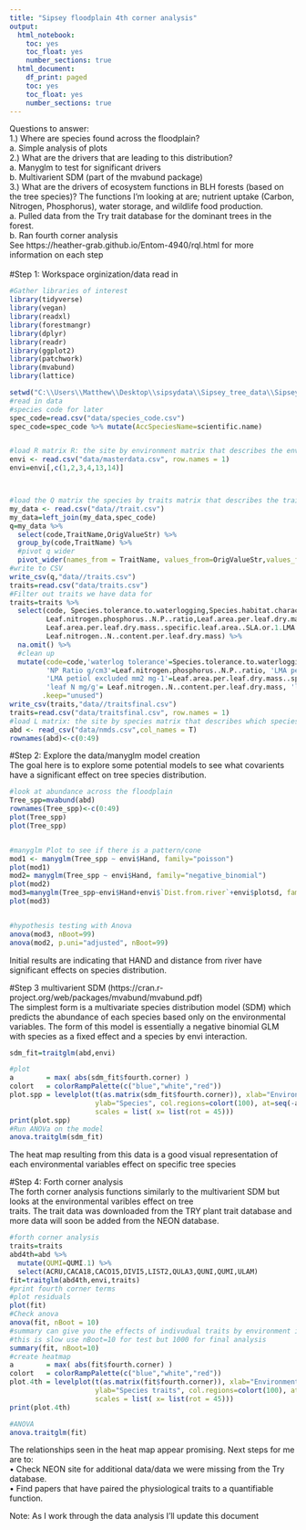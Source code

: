 ```yaml
---
title: "Sipsey floodplain 4th corner analysis"
output:
  html_notebook:
    toc: yes
    toc_float: yes
    number_sections: true
  html_document:
    df_print: paged
    toc: yes
    toc_float: yes
    number_sections: true
---
```

Questions to answer:<br />
1.)	Where are species found across the floodplain?<br />
  a.	Simple analysis of plots <br />
2.)	What are the drivers that are leading to this distribution?<br />
  a.	Manyglm to test for significant drivers<br />
  b.	Multivarient SDM (part of the mvabund package)<br />
3.)	What are the drivers of ecosystem functions in BLH forests (based on the tree species)? The functions I’m looking at are; nutrient uptake (Carbon, Nitrogen, Phosphorus), water storage, and wildlife food production.<br /> 
  a.	Pulled data from the Try trait database for the dominant trees in the forest.<br />
  b.	Ran fourth corner analysis <br />
See https://heather-grab.github.io/Entom-4940/rql.html for more information on each step\
\
#Step 1: Workspace orginization/data read in
```r

#Gather libraries of interest
library(tidyverse)
library(vegan)
library(readxl)
library(forestmangr)
library(dplyr)
library(readr)
library(ggplot2)
library(patchwork)
library(mvabund)
library(lattice)

setwd("C:\\Users\\Matthew\\Desktop\\sipsydata\\Sipsey_tree_data\\Sipsey_tree\\4corneranalysis\\")
#read in data
#species code for later
spec_code=read.csv("data/species_code.csv")
spec_code=spec_code %>% mutate(AccSpeciesName=scientific.name)


#load R matrix R: the site by environment matrix that describes the environmental conditions at each site.
envi <- read.csv("data/masterdata.csv", row.names = 1)
envi=envi[,c(1,2,3,4,13,14)]



#load the Q matrix the species by traits matrix that describes the traits of each species (pull from data base)
my_data <- read.csv("data//trait.csv")
my_data=left_join(my_data,spec_code)
q=my_data %>% 
  select(code,TraitName,OrigValueStr) %>%  
  group_by(code,TraitName) %>% 
  #pivot q wider
  pivot_wider(names_from = TraitName, values_from=OrigValueStr,values_fn=mean)
#write to CSV
write_csv(q,"data//traits.csv")
traits=read.csv("data/traits.csv")
#Filter out traits we have data for
traits=traits %>% 
  select(code, Species.tolerance.to.waterlogging,Species.habitat.characterisation...Plant.requirement..soil.pH,
         Leaf.nitrogen.phosphorus..N.P..ratio,Leaf.area.per.leaf.dry.mass..specific.leaf.area..SLA.or.1.LMA...petiole.excluded,
         Leaf.area.per.leaf.dry.mass..specific.leaf.area..SLA.or.1.LMA...undefined.if.petiole.is.in..or.excluded,Leaf.phosphorus..P..content.per.leaf.dry.mass,
         Leaf.nitrogen..N..content.per.leaf.dry.mass) %>% 
  na.omit() %>% 
  #clean up
  mutate(code=code,'waterlog tolerance'=Species.tolerance.to.waterlogging,soilpH=Species.habitat.characterisation...Plant.requirement..soil.pH,
         'NP Ratio g/cm3'=Leaf.nitrogen.phosphorus..N.P..ratio, 'LMA petiol undefined mm2 mg-1'=Leaf.area.per.leaf.dry.mass..specific.leaf.area..SLA.or.1.LMA...undefined.if.petiole.is.in..or.excluded,
         'LMA petiol excluded mm2 mg-1'=Leaf.area.per.leaf.dry.mass..specific.leaf.area..SLA.or.1.LMA...petiole.excluded,
         'leaf N mg/g'= Leaf.nitrogen..N..content.per.leaf.dry.mass, 'leaf P mg/g'= Leaf.phosphorus..P..content.per.leaf.dry.mass, 
        .keep="unused")
write_csv(traits,"data//traitsfinal.csv")
traits=read.csv("data/traitsfinal.csv", row.names = 1)
#load L matrix: the site by species matrix that describes which species occur at each site
abd <- read_csv("data/nmds.csv",col_names = T)
rownames(abd)<-c(0:49)
```
#Step 2: Explore the data/manyglm model creation<br />
The goal here is to explore some potential models to see what covarients have a significant effect on tree species distribution.
```r
#look at abundance across the floodplain
Tree_spp=mvabund(abd)
rownames(Tree_spp)<-c(0:49)
plot(Tree_spp)
plot(Tree_spp)


#manyglm Plot to see if there is a pattern/cone 
mod1 <- manyglm(Tree_spp ~ envi$Hand, family="poisson")
plot(mod1)
mod2= manyglm(Tree_spp ~ envi$Hand, family="negative_binomial")
plot(mod2)
mod3=manyglm(Tree_spp~envi$Hand+envi$`Dist.from.river`+envi$plotsd, family = "negative_binomial")
plot(mod3)


#hypothesis testing with Anova
anova(mod3, nBoot=99)
anova(mod2, p.uni="adjusted", nBoot=99)
```
Initial results are indicating that HAND and distance from river have significant effects on species distribution.

#Step 3 multivarient SDM (https://cran.r-project.org/web/packages/mvabund/mvabund.pdf)\
The simplest form is a multivariate species distribution model (SDM) which predicts the abundance of each species based only on\ the environmental variables. The form of this model is essentially a negative binomial GLM with species as a fixed effect and a\ species by envi interaction.
```r
sdm_fit=traitglm(abd,envi)

#plot
a        = max( abs(sdm_fit$fourth.corner) )
colort   = colorRampPalette(c("blue","white","red")) 
plot.spp = levelplot(t(as.matrix(sdm_fit$fourth.corner)), xlab="Environmental Variables",
                     ylab="Species", col.regions=colort(100), at=seq(-a, a, length=100),
                     scales = list( x= list(rot = 45)))
print(plot.spp)
#Run ANOVa on the model
anova.traitglm(sdm_fit)
```
The heat map resulting from this data is a good visual representation of each environmental variables effect on specific\ tree species

#Step 4: Forth corner analysis\
The forth corner analysis functions similarly to the multivarient SDM but looks at the environmental varibles effect on tree\
traits. The trait data was downloaded from the TRY plant trait database and more data will soon be added from the NEON database.
```r

#forth corner analysis
traits=traits
abd4th=abd %>% 
  mutate(QUMI=QUMI.1) %>% 
  select(ACRU,CACA18,CACO15,DIVI5,LIST2,QULA3,QUNI,QUMI,ULAM) 
fit=traitglm(abd4th,envi,traits)
#print fourth corner terms
#plot residuals
plot(fit)
#Check anova
anova(fit, nBoot = 10)
#summary can give you the effects of indivudual traits by environment interactions
#this is slow use nBoot=10 for test but 1000 for final analysis
summary(fit, nBoot=10)
#create heatmap
a        = max( abs(fit$fourth.corner) )
colort   = colorRampPalette(c("blue","white","red")) 
plot.4th = levelplot(t(as.matrix(fit$fourth.corner)), xlab="Environmental Variables",
                     ylab="Species traits", col.regions=colort(100), at=seq(-a, a, length=100),
                     scales = list( x= list(rot = 45)))
print(plot.4th)

#ANOVA
anova.traitglm(fit)
```
The relationships seen in the heat map appear promising. Next steps for me are to:\
•	Check NEON site for additional data/data we were missing from the Try database. \
•	Find papers that have paired the physiological traits to a quantifiable function.   


Note: As I work through the data analysis I'll update this document 
